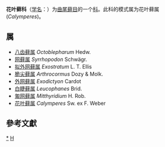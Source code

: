 {{Automatic taxobox
| taxon = Calymperaceae
| authority = Kindb., 1897
| type genus = 花叶藓属<br>''Calymperes''
| type genus authority = Sw. ex F. Weber, 1814
}}
'''花叶藓科'''（[[学名|学名]]：{{lang|la|''Calymperaceae''}}）为[[曲尾藓目|曲尾藓目]]的一个[[科|科]]。此科的模式属为花叶藓属(''Calymperes'')。

==属==
* [[八齿藓属|八齿藓属]] ''Octoblepharum'' Hedw.
* [[网藓属|网藓属]] ''Syrrhopodon'' Schwägr.
* [[拟外网藓属|拟外网藓属]] ''Exostratum'' L. T. Ellis
* [[脆尖藓属|脆尖藓属]] ''Arthrocormus'' Dozy & Molk.
* [[外网藓属|外网藓属]] ''Exodictyon'' Cardot
* [[白睫藓属|白睫藓属]] ''Leucophanes'' Brid.
* [[匍网藓属|匍网藓属]] ''Mitthyridium'' H. Rob.
* [[花叶藓属|花叶藓属]] ''Calymperes'' Sw. ex F. Weber

==參考文獻==
{{reflist}}

{{taxonbar}}

[[Category:_花叶藓科|*]]
[[Category:1897年描述的分类群|H]]